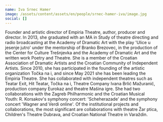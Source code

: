 ```yaml
---
name: Iva Srnec Hamer
image: /assets/content/assets/en/people/srnec-hamer-iva/image.jpg
social: []
---
```

Founder and artistic director of Empiria Theatre, author, producer and director. In 2013, she graduated with an MA in Study of theatre directing and radio broadcasting at the Academy of Dramatic Art with the play 'Ulice u jesenje jutro' under the mentorship of Branko Brezovec, in the production of the Center for Culture Trešnjevka and the Academy of Dramatic Art and the written work Poetry and Theatre. She is a member of the Croatian Association of Dramatic Artists and the Croatian Community of Independent Artists. Since 2010, she has participated in the founding of the artistic organization Točka na i, and since May 2021 she has been leading the Empiria Theatre. She has collaborated with independent theatres such as Teatar Exit, Hit Teatar, Točka na i, Theatre Company Ivana Brlić Mažuranić, production company Eurokaz and theatre Mašina igre. She had two collaborations with the Zagreb Philharmonic and the Croatian Musical Youth: R. Korsakov's symphony concert: 'Scheherazade' and the symphony concert 'Wagner and Verdi online'. Of the institutional projects and collaborations, the most significant are collaborations with theatre Žar ptica, Children's Theatre Dubrava, and Croatian National Theatre in Varaždin.